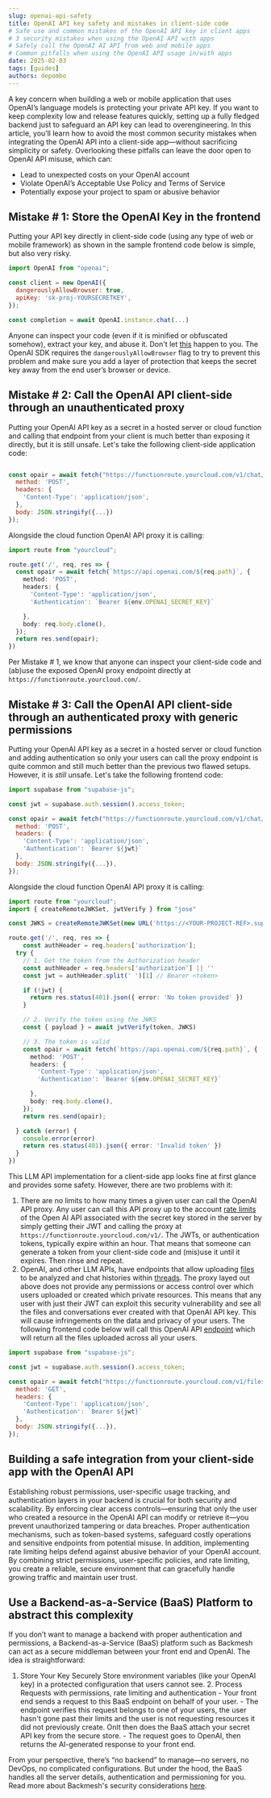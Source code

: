 ```yaml
---
slug: openai-api-safety
title: OpenAI API key safety and mistakes in client-side code
# Safe use and common mistakes of the OpenAI API key in client apps
# 3 security mistakes when using the OpenAI API with apps
# Safely call the OpenAI AI API from web and mobile apps
# Common pitfalls when using the OpenAI API usage in/with apps
date: 2025-02-03
tags: [guides]
authors: depombo
---
```


A key concern when building a web or mobile application that uses OpenAI’s language models is protecting your private API key. If you want to keep complexity low and release features quickly, setting up a fully fledged backend just to safeguard an API key can lead to overengineering. In this article, you’ll learn how to avoid the most common security mistakes when integrating the OpenAI API into a client-side app—without sacrificing simplicity or safety. Overlooking these pitfalls can leave the door open to OpenAI API misuse, which can:
 - Lead to unexpected costs on your OpenAI account
 - Violate OpenAI’s Acceptable Use Policy and Terms of Service
 - Potentially expose your project to spam or abusive behavior

## Mistake # 1: Store the OpenAI Key in the frontend

Putting your API key directly in client-side code (using any type of web or mobile framework) as shown in the sample frontend code below is simple, but also very risky.

```javascript title="client/openai.ts"
import OpenAI from "openai";

const client = new OpenAI({
  dangerouslyAllowBrowser: true,
  apiKey: 'sk-proj-YOURSECRETKEY',
});

const completion = await OpenAI.instance.chat(...)
```

<!--truncate-->

Anyone can inspect your code (even if it is minified or obfuscated somehow), extract your key, and abuse it. Don't let [this](https://community.openai.com/t/repeated-fraudulent-use-of-my-api-keys/510465/3) happen to you. The OpenAI SDK requires the `dangerouslyAllowBrowser` flag to try to prevent this problem and make sure you add a layer of protection that keeps the secret key away from the end user’s browser or device.

## Mistake # 2: Call the OpenAI API client-side through an unauthenticated proxy

Putting your OpenAI API key as a secret in a hosted server or cloud function and calling that endpoint from your client is much better than exposing it directly, but it is still unsafe. Let's take the following client-side application code:

```js title="client/openai.ts"

const opair = await fetch("https://functionroute.yourcloud.com/v1/chat/completions", {
  method: 'POST',
  headers: {
    'Content-Type': 'application/json',
  },
  body: JSON.stringify({...})
});

```

Alongside the cloud function OpenAI API proxy it is calling:

```typescript title="cloud/function.ts"
import route from "yourcloud";

route.get('/', req, res => {
  const opair = await fetch(`https://api.openai.com/${req.path}`, {
    method: 'POST',
    headers: {
      'Content-Type': 'application/json',
      'Authentication': `Bearer ${env.OPENAI_SECRET_KEY}`

    },
    body: req.body.clone(),
  });
  return res.send(opair);
})

```

Per Mistake # 1, we know that anyone can inspect your client-side code and (ab)use the exposed OpenAI proxy endpoint directly at `https://functionroute.yourcloud.com/`.

## Mistake # 3: Call the OpenAI API client-side through an authenticated proxy with generic permissions

Putting your OpenAI API key as a secret in a hosted server or cloud function and adding authentication so only your users can call the proxy endpoint is quite common and still much better than the previous two flawed setups. However, it is *still* unsafe. Let's take the following frontend code:

```js title="client/openai.ts"
import supabase from "supabase-js";

const jwt = supabase.auth.session().access_token;

const opair = await fetch("https://functionroute.yourcloud.com/v1/chat/completion", {
  method: 'POST',
  headers: {
    'Content-Type': 'application/json',
    'Authentication': `Bearer ${jwt}`
  },
  body: JSON.stringify({...}),
});

```

Alongside the cloud function OpenAI API proxy it is calling:

```typescript title="cloud/function.ts"
import route from "yourcloud";
import { createRemoteJWKSet, jwtVerify } from "jose"

const JWKS = createRemoteJWKSet(new URL('https://<YOUR-PROJECT-REF>.supabase.co/auth/v1/.well-known/jwks.json'))

route.get('/', req, res => {
	const authHeader = req.headers['authorization'];
  try {
    // 1. Get the token from the Authorization header
    const authHeader = req.headers['authorization'] || ''
    const jwt = authHeader.split(' ')[1] // Bearer <token>

    if (!jwt) {
      return res.status(401).json({ error: 'No token provided' })
    }

    // 2. Verify the token using the JWKS
    const { payload } = await jwtVerify(token, JWKS)

    // 3. The token is valid
    const opair = await fetch(`https://api.openai.com/${req.path}`, {
      method: 'POST',
      headers: {
        'Content-Type': 'application/json',
        'Authentication': `Bearer ${env.OPENAI_SECRET_KEY}`

      },
      body: req.body.clone(),
    });
    return res.send(opair);

  } catch (error) {
    console.error(error)
    return res.status(401).json({ error: 'Invalid token' })
  }
})

```

This LLM API implementation for a client-side app looks fine at first glance and provides some safety. However, there are two problems with it:

1. There are no limits to how many times a given user can call the OpenAI API proxy. Any user can call this API proxy up to the account [rate limits](https://platform.openai.com/docs/guides/rate-limits) of the Open AI API associated with the secret key stored in the server by simply getting their JWT and calling the proxy at `https://functionroute.yourcloud.com/v1/`. The JWTs, or authentication tokens, typically expire within an hour. That means that someone can generate a token from your client-side code and (mis)use it until it expires. Then rinse and repeat.
2. OpenAI, and other LLM APIs, have endpoints that allow uploading [files](https://platform.openai.com/docs/api-reference/files) to be analyzed and chat histories within [threads](https://platform.openai.com/docs/api-reference/threads). The proxy layed out above does not provide any permissions or access control over which users uploaded or created which private resources. This means that any user with just their JWT can exploit this security vulnerability and see all the files and conversations ever created with that OpenAI API key. This will cause infringements on the data and privacy of your users. The following frontend code below will call this OpenAI API [endpoint](https://platform.openai.com/docs/api-reference/files/list) which will return all the files uploaded across all your users.

```js title="vulnerability.ts"
import supabase from "supabase-js";

const jwt = supabase.auth.session().access_token;

const opair = await fetch("https://functionroute.yourcloud.com/v1/files", {
  method: 'GET',
  headers: {
    'Content-Type': 'application/json',
    'Authentication': `Bearer ${jwt}`
  },
  body: JSON.stringify({...}),
});

```

## Building a safe integration from your client-side app with the OpenAI API

Establishing robust permissions, user-specific usage tracking, and authentication layers in your backend is crucial for both security and scalability. By enforcing clear access controls—ensuring that only the user who created a resource in the OpenAI API can modify or retrieve it—you prevent unauthorized tampering or data breaches. Proper authentication mechanisms, such as token-based systems, safeguard costly operations and sensitive endpoints from potential misuse. In addition, implementing rate limiting helps defend against abusive behavior of your OpenAI account. By combining strict permissions, user-specific policies, and rate limiting, you create a reliable, secure environment that can gracefully handle growing traffic and maintain user trust.

## Use a Backend-as-a-Service (BaaS) Platform to abstract this complexity

If you don’t want to manage a backend with proper authentication and permissions, a Backend-as-a-Service (BaaS) platform such as Backmesh can act as a secure middleman between your front end and OpenAI. The idea is straightforward:
  1.	Store Your Key Securely
    Store environment variables (like your OpenAI key) in a protected configuration that users cannot see.
	2.	Process Requests with permissions, rate limiting and authentication
    -	Your front end sends a request to this BaaS endpoint on behalf of your user.
    - The endpoint verifies this request belongs to one of your users, the user hasn't gone past their limits and the user is not requesting resources it did not previously create. Onlt then does the BaaS attach your secret API key from the secure store.
    - The request goes to OpenAI, then returns the AI-generated response to your front end.

From your perspective, there’s “no backend” to manage—no servers, no DevOps, no complicated configurations. But under the hood, the BaaS handles all the server details, authentication and permissioning for you. Read more about Backmesh's security considerations [here](/docs/security).